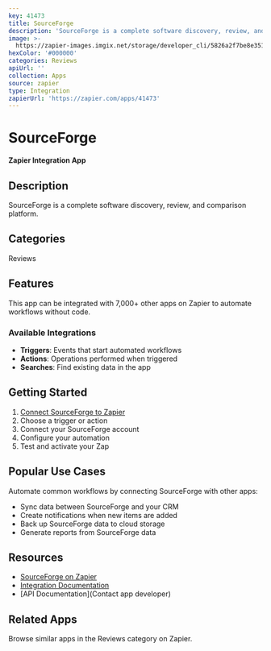 ```yaml
---
key: 41473
title: SourceForge
description: 'SourceForge is a complete software discovery, review, and comparison platform.'
image: >-
  https://zapier-images.imgix.net/storage/developer_cli/5826a2f7be8e351e753145040bcbd7d7.png?auto=format%2Ccompress&ixlib=python-3.0.0&q=50
hexColor: '#000000'
categories: Reviews
apiUrl: ''
collection: Apps
source: zapier
type: Integration
zapierUrl: 'https://zapier.com/apps/41473'
---
```

# SourceForge

**Zapier Integration App**

## Description

SourceForge is a complete software discovery, review, and comparison platform.

## Categories

Reviews

## Features

This app can be integrated with 7,000+ other apps on Zapier to automate workflows without code.

### Available Integrations

- **Triggers**: Events that start automated workflows
- **Actions**: Operations performed when triggered
- **Searches**: Find existing data in the app

## Getting Started

1. [Connect SourceForge to Zapier](https://zapier.com/apps/41473)
2. Choose a trigger or action
3. Connect your SourceForge account
4. Configure your automation
5. Test and activate your Zap

## Popular Use Cases

Automate common workflows by connecting SourceForge with other apps:

- Sync data between SourceForge and your CRM
- Create notifications when new items are added
- Back up SourceForge data to cloud storage
- Generate reports from SourceForge data

## Resources

- [SourceForge on Zapier](https://zapier.com/apps/41473)
- [Integration Documentation](https://zapier.com/apps/41473/integrations)
- [API Documentation](Contact app developer)

## Related Apps

Browse similar apps in the Reviews category on Zapier.
